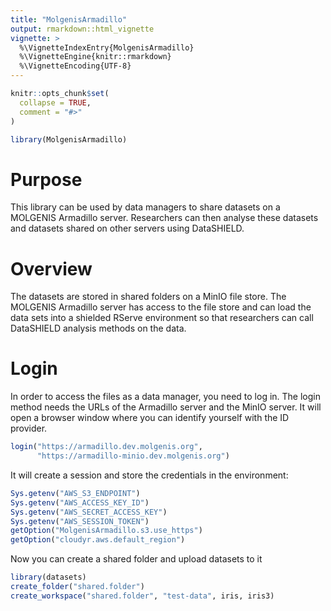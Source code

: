 ```yaml
---
title: "MolgenisArmadillo"
output: rmarkdown::html_vignette
vignette: >
  %\VignetteIndexEntry{MolgenisArmadillo}
  %\VignetteEngine{knitr::rmarkdown}
  %\VignetteEncoding{UTF-8}
---
```


```r
knitr::opts_chunk$set(
  collapse = TRUE,
  comment = "#>"
)
```

```r
library(MolgenisArmadillo)
```

# Purpose
This library can be used by data managers to share datasets on a
MOLGENIS Armadillo server.
Researchers can then analyse these datasets and datasets shared on other servers
using DataSHIELD.

# Overview
The datasets are stored in shared folders on a MinIO file store. The MOLGENIS
Armadillo server has access to the file store and can load the data sets into
a shielded RServe environment so that researchers can call DataSHIELD analysis
methods on the data.

# Login
In order to access the files as a data manager, you need to log in.
The login method needs the URLs of the Armadillo server and the MinIO
server. It will open a browser window where you can identify yourself with
the ID provider.
```r
login("https://armadillo.dev.molgenis.org",
      "https://armadillo-minio.dev.molgenis.org")
```

It will create a session and store the credentials in the environment:
```r
Sys.getenv("AWS_S3_ENDPOINT")
Sys.getenv("AWS_ACCESS_KEY_ID")
Sys.getenv("AWS_SECRET_ACCESS_KEY")
Sys.getenv("AWS_SESSION_TOKEN")
getOption("MolgenisArmadillo.s3.use_https")
getOption("cloudyr.aws.default_region")
```

Now you can create a shared folder and upload datasets to it
```r
library(datasets)
create_folder("shared.folder")
create_workspace("shared.folder", "test-data", iris, iris3)
```
